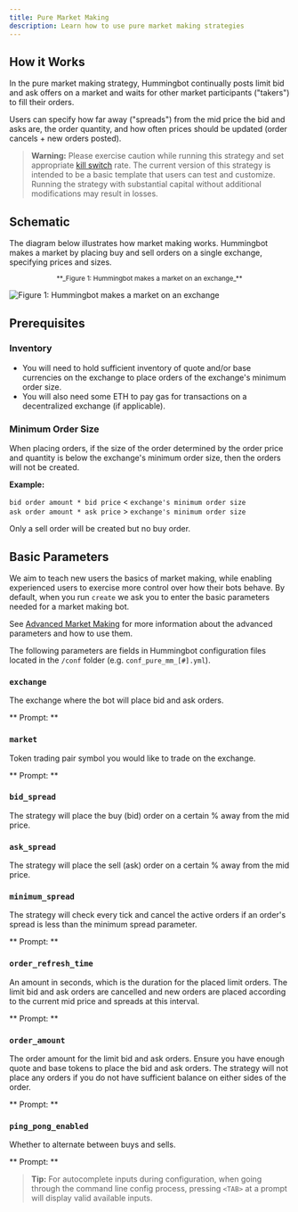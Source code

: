 ```yaml
---
title: Pure Market Making
description: Learn how to use pure market making strategies
---
```



## How it Works

In the pure market making strategy, Hummingbot continually posts limit bid and ask offers on a market and waits for other market participants ("takers") to fill their orders.

Users can specify how far away ("spreads") from the mid price the bid and asks are, the order quantity, and how often prices should be updated (order cancels + new orders posted).

> **Warning:** Please exercise caution while running this strategy and set appropriate [kill switch](/operation/command-ref/#kill-switch) rate. The current version of this strategy is intended to be a basic template that users can test and customize. Running the strategy with substantial capital without additional modifications may result in losses.

## Schematic

The diagram below illustrates how market making works. Hummingbot makes a market by placing buy and sell orders on a single exchange, specifying prices and sizes.

<small>
  <center>**_Figure 1: Hummingbot makes a market on an exchange_**</center>
</small>

![Figure 1: Hummingbot makes a market on an exchange](/img/pure-mm.png)

## Prerequisites

### Inventory

- You will need to hold sufficient inventory of quote and/or base currencies on the exchange to place orders of the exchange's minimum order size.
- You will also need some ETH to pay gas for transactions on a decentralized exchange (if applicable).

### Minimum Order Size

When placing orders, if the size of the order determined by the order price and quantity is below the exchange's minimum order size, then the orders will not be created.

**Example:**

`bid order amount * bid price` < `exchange's minimum order size`<br/>
`ask order amount * ask price` > `exchange's minimum order size`

Only a sell order will be created but no buy order.

## Basic Parameters

We aim to teach new users the basics of market making, while enabling experienced users to exercise more control over how their bots behave. By default, when you run `create` we ask you to enter the basic parameters needed for a market making bot.

See [Advanced Market Making](/strategies/adv-market-making) for more information about the advanced parameters and how to use them.

The following parameters are fields in Hummingbot configuration files located in the `/conf` folder (e.g. `conf_pure_mm_[#].yml`).

### `exchange`

The exchange where the bot will place bid and ask orders.

** Prompt: **

<Prompt prompt="Enter your maker exchange name" response=">>> binance" />

### `market`

Token trading pair symbol you would like to trade on the exchange.

** Prompt: **

<Prompt
  prompt="Enter the token trading pair you would like to trade on the exchange"
  response=">>> BTC-USDT"
/>

### `bid_spread`

The strategy will place the buy (bid) order on a certain % away from the mid price.

<Prompt
  prompt="How far away from the mid price do you want to place the first bid order?"
  response=">>> 2"
/>

### `ask_spread`

The strategy will place the sell (ask) order on a certain % away from the mid price.

<Prompt
  prompt="How far away from the mid price do you want to place the first ask order?"
  response=">>> 3"
/>

### `minimum_spread`

The strategy will check every tick and cancel the active orders if an order's spread is less than the minimum spread parameter.

** Prompt: **

<Prompt
  prompt="At what distance/spread from the mid price do you want the orders to be cancelled?"
  response=">>> 2"
/>

### `order_refresh_time`

An amount in seconds, which is the duration for the placed limit orders. The limit bid and ask orders are cancelled and new orders are placed according to the current mid price and spreads at this interval.

** Prompt: **

<Prompt
  prompt="How often do you want to cancel and replace bids and asks (in seconds)?"
  response=">>> 10"
/>

### `order_amount`

The order amount for the limit bid and ask orders. Ensure you have enough quote and base tokens to place the bid and ask orders. The strategy will not place any orders if you do not have sufficient balance on either sides of the order. <br/>

** Prompt: **

<Prompt
  prompt="What is the amount of [base_asset] per order? (minimum [min_amount])"
  response=""
/>

### `ping_pong_enabled`

Whether to alternate between buys and sells.

** Prompt: **

<Prompt
  prompt="Would you like to use the ping pong feature and alternate between buy and sell orders after fills?"
  response=""
/>

> **Tip:** For autocomplete inputs during configuration, when going through the command line config process, pressing `<TAB>` at a prompt will display valid available inputs.
